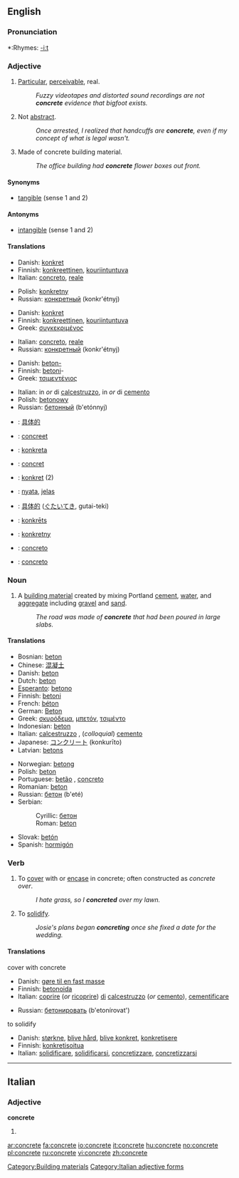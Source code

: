 ==English==

===Pronunciation===
*:Rhymes: [[Rhymes:English:-iːt|-iːt]]

===Adjective===
{{en-adj}}
# [[particular|Particular]], [[perceivable]], real.
#:''Fuzzy videotapes and distorted sound recordings are not '''concrete''' evidence that bigfoot exists.''
# Not [[abstract]].
#:''Once arrested, I realized that handcuffs are '''concrete''', even if my concept of what is legal wasn't.''
# Made of concrete building material.
#:''The office building had '''concrete''' flower boxes out front.''

====Synonyms====
*[[tangible]] (sense 1 and 2)

====Antonyms====
*[[intangible]] (sense 1 and 2)

====Translations====
{{top|particular, perceivable, real}}
*Danish: [[konkret]]
*Finnish: [[konkreettinen]], [[kouriintuntuva]]
*Italian: [[concreto]], [[reale]]
{{mid}}
*Polish: [[konkretny]]
*Russian: [[конкретный]] (konkr'étnyj)
{{bottom}}

{{top|not abstract}}
*Danish: [[konkret]]
*Finnish: [[konkreettinen]], [[kouriintuntuva]]
*Greek: [[συγκεκριμένος]]
{{mid}}
*Italian: [[concreto]], [[reale]]
*Russian: [[конкретный]] (konkr'étnyj)
{{bottom}}

{{top|made of concrete}}
*Danish: [[beton-]]
*Finnish: [[betoni]]-
*Greek: [[τσιμεντένιος]]
{{mid}}
*Italian: in ''or'' di [[calcestruzzo]], in ''or'' di [[cemento]]
*Polish: [[betonowy]]
*Russian: [[бетонный]] (b'etónnyj)
{{bottom}}

{{checktrans}}
{{top|translations to be checked}}
*{{ttbc|Chinese}}: [[具体的]]
*{{ttbc|Dutch}}: [[concreet]]
*{{ttbc|Esperanto}}: [[konkreta]]
*{{ttbc|French}}: [[concret]]
*{{ttbc|German}}: [[konkret]] (2)
{{mid}}
*{{ttbc|Indonesian}}: [[nyata]], [[jelas]]
*{{ttbc|Japanese}}: [[具体的]] ([[ぐたいてき]], gutai-teki)
*{{ttbc|Latvian}}: [[konkrēts]]
*{{ttbc|Polish}}: [[konkretny]]
*{{ttbc|Portuguese}}: [[concreto]]
*{{ttbc|Spanish}}: [[concreto]]
{{bottom}}

===Noun===
{{en-noun|-}}
# A [[building material]] created by mixing Portland [[cement]], [[water]], and [[aggregate]] including [[gravel]] and [[sand]].
#:''The road was made of '''concrete''' that had been poured in large slabs.''

====Translations====
{{top|building material}}
*Bosnian: [[beton#Bosnian|beton]] {{m}}
*Chinese: [[混凝土]]
*Danish: [[beton#Danish|beton]]
*Dutch: [[beton]] {{n}}
*[[Esperanto]]: [[betono]]
*Finnish: [[betoni]]
*French: [[béton]] {{m}}
*German: [[Beton]] {{m}}
*Greek: [[σκυρόδεμα]], [[μπετόν]], [[τσιμέντο]]
*Indonesian: [[beton]]
*Italian: [[calcestruzzo]] {{m}}, (''colloquial'') [[cemento]] {{m}}
*Japanese: [[コンクリート]] (konkurīto)
*Latvian: [[betons]] {{m}}
{{mid}}
*Norwegian: [[betong]] {{m}}
*Polish: [[beton]] {{m}}
*Portuguese: [[betão]] {{m}}, [[concreto]] {{m}}
*Romanian: [[beton]] {{n}}
*Russian: [[бетон]] (b'eté) {{m}}
*Serbian:
*:Cyrillic: [[бетон#Serbian|бетон]] {{m}}
*:Roman: [[beton#Serbian|beton]] {{m}}
*Slovak: [[betón]]
*Spanish: [[hormigón]] {{m}}
{{bottom}}

===Verb===
{{en-verb|concret|ing}}
# To [[cover]] with or [[encase]] in concrete; often constructed as ''concrete over''.
#:''I hate grass, so I '''concreted''' over my lawn.''
# To [[solidify]].
#:''Josie's plans began '''concreting''' once she fixed a date for the wedding.''

====Translations====
;cover with concrete
{{top}}
*Danish: [[gøre til en fast masse]]
*Finnish: [[betonoida]]
*Italian: [[coprire]] (''or'' [[ricoprire]]) [[di]] [[calcestruzzo]] (''or'' [[cemento]]), [[cementificare]]
{{mid}}
*Russian: [[бетонировать]] (b'etonírovat')
{{bottom}}

;to solidify
{{top}}
*Danish: [[størkne]], [[blive hård]], [[blive konkret]], [[konkretisere]]
*Finnish: [[konkretisoitua]]
*Italian: [[solidificare]], [[solidificarsi]], [[concretizzare]], [[concretizzarsi]]
{{mid}}
{{bottom}}

[[Category:Building materials]]

----

==Italian==
===Adjective===
'''concrete''' {{p}}
# {{feminine of|concreto}}

[[Category:Italian adjective forms]]

[[ar:concrete]]
[[fa:concrete]]
[[io:concrete]]
[[it:concrete]]
[[hu:concrete]]
[[no:concrete]]
[[pl:concrete]]
[[ru:concrete]]
[[vi:concrete]]
[[zh:concrete]]